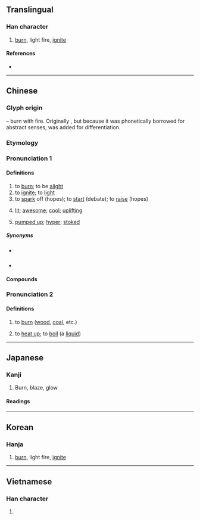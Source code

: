 {{character info}}
==Translingual==

===Han character===
{{Han char|rn=86|rad=火|as=12|sn=16|four=93833|canj=FBKF|ids=⿰火然}}

# [[burn]], light fire, [[ignite]]

====References====
* {{Han ref|kx=0682.070|dkj=19394|dj=1094.060|hdz=32235.110|uh=71C3|ud=29123|bh=BF55|bd=48981}}

----

==Chinese==

===Glyph origin===
{{Han etym}}
{{Han compound|火|然|ls=psc|c1=s|c2=p|t1=fire}} – burn with fire. Originally {{och-l|然}}, but because it was phonetically borrowed for abstract senses, {{m|zh|火}} was added for differentiation.

===Etymology===
{{rfe|zh}}

===Pronunciation 1===
{{zh-forms|alt=然}}
{{zh-pron
|m=rán
|c=jin4
|h=pfs=
|md=
|mn=xm,qz,tp:liân/zz,kh:jiân
|mn_note=literary
|mn-t=riang5/riêng5
|mn-t_note=literary (riêng5 - Chaozhou)
|w=
|mc=y
|oc=y
|ma=y
|cat=v,a
}}

====Definitions====
{{zh-hanzi}}

# to [[burn]]; to be [[alight]]
# to [[ignite]]; to [[light]]
# to [[spark]] off (hopes); to [[start]] (debate); to [[raise]] (hopes)
# {{lb|zh|neologism|slang}} [[lit]]; [[awesome]]; [[cool]]; [[uplifting]]
# {{lb|zh|neologism|slang}} [[pumped up]]; [[hyper]]; [[stoked]]

=====Synonyms=====
* {{s|to burn}} {{zh-l|焚燒}}
* {{s|to ignite}}
{{zh-syn-saurus|點燃}}

====Compounds====
{{zh-der|燃點|燃放|燃料|燃眉之急|燃氣輪機|燃燒|燃燒彈|助燃|可燃性|完全燃燒|內燃機|引燃|外燃機|可燃物|燃膏繼晷|燃臍|燃藜|淨化燃煤|燃糠照薪|燃燈佛|煮豆燃萁|燃犀|燃料礦物|燃糠自照|核子燃料|燃犀溫嶠|燃萁煮豆|燃眉|燃料油|死灰復燃|核燃料|點燃|自燃}}

===Pronunciation 2===
{{zh-forms|alt=焚-Hokkien,煆-Teochew; Hainanese,炾-Teochew}}
{{zh-pron
|mn=hiâⁿ
|mn_note=hiâⁿ - vernacular
|mn-t=hian5
|mn-t_note=vernacular
|mc=y
|oc=y
|cat=v
}}

====Definitions====
{{zh-hanzi}}

# {{lb|zh|Hokkien|Teochew|Hainanese}} to [[burn]] ([[wood]], [[coal]], etc.)
# {{lb|zh|Hokkien|Teochew}} to [[heat up]]; to [[boil]] (a [[liquid]])
#: {{zh-x|燃水|to '''heat up''' water; to '''boil''' water|MN}}

{{zh-cat|Advanced|Fire}}

----

==Japanese==

===Kanji===
{{ja-kanji|grade=5|rs=火12}}

# Burn, blaze, glow

====Readings====
{{ja-readings
|goon=ねん
|kanon=ぜん
|kun=も-える<も-ゆ, も-す, も-やす
}}

----

==Korean==

===Hanja===
{{ko-hanja|연}}

# [[burn]], light fire, [[ignite]]

----

==Vietnamese==

===Han character===
{{vi-readings|readings=nhiên,nhen|rs=火12}}

# {{rfdef|vi|sort=火12}}